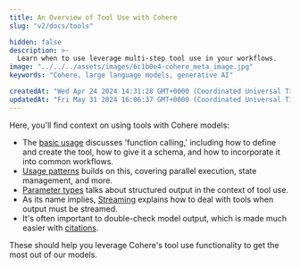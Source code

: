 ```yaml
---
title: An Overview of Tool Use with Cohere
slug: "v2/docs/tools"

hidden: false 
description: >-
  Learn when to use leverage multi-step tool use in your workflows.
image: "../../../assets/images/6c1b0e4-cohere_meta_image.jpg"  
keywords: "Cohere, large language models, generative AI"

createdAt: "Wed Apr 24 2024 14:31:28 GMT+0000 (Coordinated Universal Time)"
updatedAt: "Fri May 31 2024 16:06:37 GMT+0000 (Coordinated Universal Time)"
---
```

Here, you'll find context on using tools with Cohere models: 

-  The [basic usage](https://docs.cohere.com/docs/tool-use-overview) discusses 'function calling,' including how to define and create the tool, how to give it a schema, and how to incorporate it into common workflows. 
-  [Usage patterns](https://docs.cohere.com/docs/tool-use-usage-patterns) builds on this, covering parallel execution, state management, and more.
-  [Parameter types](https://docs.cohere.com/docs/tool-use-parameter-types) talks about structured output in the context of tool use.
-  As its name implies, [Streaming](https://docs.cohere.com/docs/tool-use-streaming) explains how to deal with tools when output must be streamed.
-  It's often important to double-check model output, which is made much easier with [citations](https://docs.cohere.com/docs/tool-use-citations).


These should help you leverage Cohere's tool use functionality to get the most out of our models.